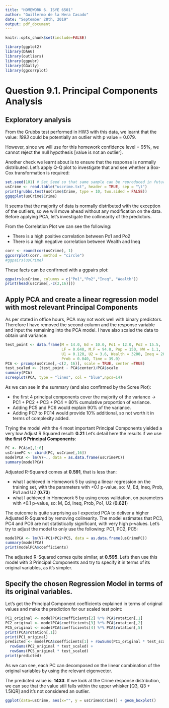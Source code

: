 ```yaml
---
title: "HOMEWORK 6. ISYE 6501"
author: "Guillermo de la Hera Casado"
date: "September 28th, 2019"
output: pdf_document
---
```


```r
knitr::opts_chunk$set(include=FALSE)
```


```r
library(ggplot2)
library(DAAG)
library(outliers)
library(ggpubr)
library(GGally)
library(ggcorrplot)
```


# Question 9.1. Principal Components Analysis

## Exploratory analysis

From the Grubbs test performed in HW3 with this data, we learnt that the value: *1993* could be potentially an outlier with p value = 0.079. 

However, since we will use for this homework confidence level = 95%, we cannot reject the null hypothesis [value is not an outlier].

Another check we learnt about is to ensure that the response is normally distributed. Let's apply Q-Q plot to investigate that and see whether a Box-Cox transformation is required: 

```r
set.seed(101) # Set Seed so that same sample can be reproduced in future also
usCrime <- read.table("uscrime.txt", header = TRUE, sep = "\t")
print(grubbs.test(usCrime$Crime, type = 10, two.sided = FALSE))
ggqqplot(usCrime$Crime)
```

It seems that the majority of data is normally distributed with the exception of the outliers, so we will move ahead without any modification on the data. Before applying PCA, let's investigate the collinearity of the predictors.

From the Correlation Plot we can see the following:

* There is a high positive correlation between Po1 and Po2
* There is a high negative correlation between Wealth and Ineq

```r
corr <- round(cor(usCrime), 1)
ggcorrplot(corr, method = "circle")
#ggpairs(usCrime)
```

These facts can be confirmed with a ggpairs plot:

```r
ggpairs(usCrime, columns = c("Po1","Po2","Ineq", "Wealth"))
print(head(usCrime[,-c(2,16)]))
```

## Apply PCA and create a linear regression model with most relevant Principal Components

As per stated in office hours, PCA may not work well with binary predictors. Therefore I have removed the second column and the response
variable and input the remaining into the PCA model. I have also scaled the data to obtain unit variance:

```r
test_point <- data.frame(M = 14.0, Ed = 10.0, Po1 = 12.0, Po2 = 15.5,
                         LF = 0.640, M.F = 94.0, Pop = 150, NW = 1.1,
                         U1 = 0.120, U2 = 3.6, Wealth = 3200, Ineq = 20.1,
                         Prob = 0.040, Time = 39.0)
PCA <- prcomp(usCrime[,-c(2, 16)], scale = TRUE, center =TRUE)
test_scaled <- (test_point - PCA$center)/PCA$scale
summary(PCA) 
screeplot(PCA, type = "lines", col = "blue",npcs=14)
```

As we can see in the summary (and also confirmed by the Scree Plot):

* the first 4 principal components cover the majority of the variance -> PC1 + PC2 + PC3 + PC4 = 80% cumulative proportion of variance. 
* Adding PC5 and PC6 would explain 90% of the variance.  
* Adding PC7 to PC14 would provide 10% additional, so not worth it in terms of complexity added.

Trying the model with the 4 most important Principal Components yielded a very low Adjust R Squared result: **0.21**
Let's detail here the results if we use **the first 6 Principal Components**:

```r
PC <- PCA$x[,1:6]
usCrimePC <- cbind(PC, usCrime[,16])
modelPCA <- lm(V7~., data = as.data.frame(usCrimePC))
summary(modelPCA)
```

Adjusted R-Squared comes at **0.591**, that is less than:

* what I achieved in Homework 5 by using a linear regression on the training set, with the parameters with <0.1 p-value, so: M, Ed, Ineq, Prob, Po1 and U2 (**0.73**)
* what I achieved in Homework 5 by using cross validation, on parameters with <0.1 p-value, so: M, Ed, Ineq, Prob, Po1, U2 (**0.621**)

The outcome is quite surprising as I expected PCA to deliver a higher Adjusted R-Squared by removing colinearity. The model estimates that PC3, PC4 and PC6 are not statistically significant, with very high p-values. Let's try to adjust the model to only use the following: PC1, PC2, PC5:

```r
modelPCA <- lm(V7~PC1+PC2+PC5, data = as.data.frame(usCrimePC))
summary(modelPCA)
print(modelPCA$coefficients)
```

The adjusted R-Squared comes quite similar, at **0.595**. Let's then use this model with 3 Principal Components and try to specify it in terms of its original variables, as it's simpler.

## Specify the chosen Regression Model in terms of its original variables.

Let's get the Principal Component coefficients explained in terms of original values and make the prediction for our scaled test point:
```r
PC1_original <- modelPCA$coefficients[2] %*% PCA$rotation[,1]
PC2_original <- modelPCA$coefficients[3] %*% PCA$rotation[,2]
PC5_original <- modelPCA$coefficients[4] %*% PCA$rotation[,5]
print(PCA$rotation[,1])
print(PC1_original)
predicted <- modelPCA$coefficients[1] + rowSums(PC1_original * test_scaled) +
  rowSums(PC2_original * test_scaled) + 
  rowSums(PC5_original * test_scaled)
print(predicted)

```


As we can see, each PC can decomposed on the linear combination of the original variables by using the relevant eigenvector.

The predicted value is: **1433**. If we look at the Crime response distribution, we can see that the value still falls within the upper whisker [Q3, Q3 + 1.5IQR] and it's not considered an outlier.

```r
ggplot(data=usCrime, aes(x="", y = usCrime$Crime)) + geom_boxplot()
```
